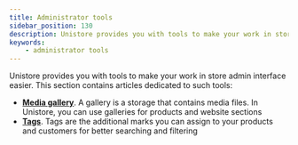 ```yaml
---
title: Administrator tools
sidebar_position: 130
description: Unistore provides you with tools to make your work in store admin interface easier.
keywords:
    - administrator tools
---
```


Unistore provides you with tools to make your work in store admin interface easier. This section contains articles dedicated to such tools:

* [**Media gallery**](media-gallery.mdx). A gallery is a storage that contains media files. In Unistore, you can use galleries for products and website sections
* [**Tags**](tags.mdx). Tags are the additional marks you can assign to your products and customers for better searching and filtering
